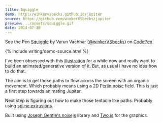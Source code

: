 ---
title: Squiggle
demo: http://winkervsbecks.github.io/jupiter
source: https://github.com/winkerVSbecks/jupiter
preview: ../assets/squiggle.gif
date: 2014-07-30
---

<p data-height="268" data-theme-id="7569" data-slug-hash="kdFsh" data-default-tab="result" class='codepen'>See the Pen <a href='http://codepen.io/winkerVSbecks/pen/kdFsh/'>Squiggle</a> by Varun Vachhar (<a href='http://codepen.io/winkerVSbecks'>@winkerVSbecks</a>) on <a href='http://codepen.io'>CodePen</a>.</p>

<script async src="//codepen.io/assets/embed/ei.js"></script>

{% include writing/demo-source.html %}

I've been obsessed with this [illustration](https://dribbble.com/shots/1128300-Jupiter-Study-no-01) for a while now and really want to build an animated/generative version of it. But, as usual I have no idea how to do that.

The aim is to get those paths to flow across the screen with an organic movement. Which probably means using a 2D [Perlin noise](http://en.wikipedia.org/wiki/Perlin_noise) field. This is just a first step towards animating Jupiter.

Next step is figuring out how to make those tentacle like paths. Probably using [spline extrusions](http://marcinignac.com/blog/cindermedusae-making-generative-creatures/mesh05.html).

Built using [Joseph Gentle's noisejs](https://github.com/josephg/noisejs) library and [Two.js](http://jonobr1.github.io/two.js) for the graphics.
